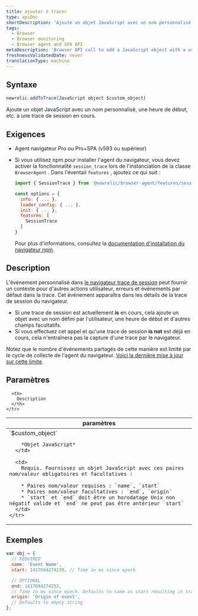 ```yaml
---
title: ajouter à tracer
type: apiDoc
shortDescription: 'Ajoute un objet JavaScript avec un nom personnalisé, une heure de début, etc. à une trace de session en cours.'
tags:
  - Browser
  - Browser monitoring
  - Browser agent and SPA API
metaDescription: 'Browser API call to add a JavaScript object with a user-defined name, start time, etc. to a session trace already in progress.'
freshnessValidatedDate: never
translationType: machine
---
```


## Syntaxe

```js
newrelic.addToTrace(JavaScript object $custom_object)
```

Ajoute un objet JavaScript avec un nom personnalisé, une heure de début, etc. à une trace de session en cours.

## Exigences

* Agent navigateur Pro ou Pro+SPA (v593 ou supérieur)

* Si vous utilisez npm pour installer l&apos;agent du navigateur, vous devez activer la fonctionnalité `session_trace` lors de l&apos;instanciation de la classe `BrowserAgent` . Dans l&apos;éventail `features` , ajoutez ce qui suit :

  ```js
  import { SessionTrace } from '@newrelic/browser-agent/features/session_trace';

  const options = {
    info: { ... },
    loader_config: { ... },
    init: { ... },
    features: [
      SessionTrace
    ]
  }
  ```

  Pour plus d&apos;informations, consultez la [documentation d&apos;installation du navigateur npm](https://www.npmjs.com/package/@newrelic/browser-agent#new-relic-browser-agent).

## Description

L&apos;événement personnalisé dans [le navigateur trace de session](/docs/browser/new-relic-browser/browser-pro-features/session-traces-exploring-webpages-life-cycle) peut fournir un contexte pour d&apos;autres actions utilisateur, erreurs et événements par défaut dans la trace. Cet événement apparaîtra dans les détails de la trace de session du navigateur.

* Si une trace de session est actuellement <DNT>**is**</DNT> en cours, cela ajoute un objet avec un nom défini par l&apos;utilisateur, une heure de début et d&apos;autres champs facultatifs.
* Si vous effectuez cet appel et qu&apos;une trace de session <DNT>**is not**</DNT> est déjà en cours, cela n&apos;entraînera pas la capture d&apos;une trace par le navigateur.

Notez que le nombre d&apos;événements partagés de cette manière est limité par le cycle de collecte de l&apos;agent du navigateur. [Voici la dernière mise à jour sur cette limite](/docs/release-notes/new-relic-browser-release-notes/browser-agent-release-notes/browser-agent-v1026/#:~:text=Adjusted%20PageAction%20limits,events%20per%20harvest).

## Paramètres

<table>
  <thead>
    <tr>
      <th width="25%">
        paramètres
      </th>

      <th>
        Description
      </th>
    </tr>
  </thead>

  <tbody>
    <tr>
      <td>
        `$custom_object`

        *Objet JavaScript*
      </td>

      <td>
        Requis. Fournissez un objet JavaScript avec ces paires nom/valeur obligatoires et facultatives :

        * Paires nom/valeur requises : `name`, `start`
        * Paires nom/valeur facultatives : `end`, `origin`
        * `start` et `end` doit être un horodatage Unix non négatif valide et `end` ne peut pas être antérieur `start`
      </td>
    </tr>
  </tbody>
</table>

## Exemples

```js
var obj = {
  // REQUIRED
  name: 'Event Name',
  start: 1417044274239, // Time in ms since epoch

  // OPTIONAL
  end: 1417044274252,
  // Time in ms since epoch. Defaults to same as start resulting in trace object with a duration of zero.
  origin: 'Origin of event',
  // Defaults to empty string
};
```